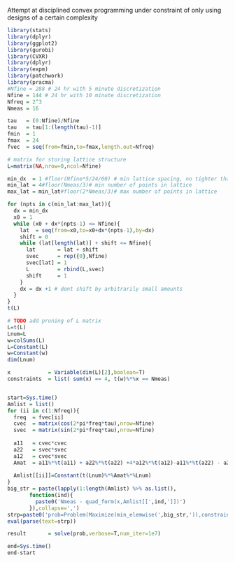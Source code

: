 Attempt at disciplined convex programming under constraint of only using designs of a certain complexity
```r
library(stats)
library(dplyr)
library(ggplot2)
library(gurobi)
library(CVXR)
library(dplyr)
library(expm)
library(patchwork)
library(pracma)
#Nfine = 288 # 24 hr with 5 minute discretization
Nfine = 144 # 24 hr with 10 minute discretization
Nfreq = 2^3
Nmeas = 16 

tau   = (0:Nfine)/Nfine       
tau   = tau[1:(length(tau)-1)] 
fmin  = 1
fmax  = 24 
fvec  = seq(from=fmin,to=fmax,length.out=Nfreq)

# matrix for storing lattice structure
L=matrix(NA,nrow=0,ncol=Nfine)

min_dx  = 1 #floor(Nfine*5/24/60) # min lattice spacing, no tighter than once/5 minutes
min_lat = 4#floor(Nmeas/3)# min number of points in lattice
max_lat = min_lat#floor(2*Nmeas/3)# max number of points in lattice

for (npts in c(min_lat:max_lat)){
  dx = min_dx
  x0 = 1
  while (x0 + dx*(npts-1) <= Nfine){
    lat  = seq(from=x0,to=x0+dx*(npts-1),by=dx)
    shift = 0
    while (lat[length(lat)] + shift <= Nfine){
      lat       = lat + shift
      svec      = rep({0},Nfine)
      svec[lat] = 1 
      L         = rbind(L,svec)
      shift     = 1
    }
    dx = dx +1 # dont shift by arbitrarily small amounts
  }
}
t(L)
```

```r
# TODO add pruning of L matrix
L=t(L)
Lnum=L
w=colSums(L)
L=Constant(L)
w=Constant(w)
dim(Lnum)

x            = Variable(dim(L)[2],boolean=T)
constraints  = list( sum(x) == 4, t(w)%*%x == Nmeas)


start=Sys.time()
Amlist = list() 
for (ii in c(1:Nfreq)){
  freq  = fvec[ii]
  cvec  = matrix(cos(2*pi*freq*tau),nrow=Nfine)
  svec  = matrix(sin(2*pi*freq*tau),nrow=Nfine)
  
  a11   = cvec*cvec
  a22   = svec*svec
  a12   = cvec*svec
  Amat  = a11%*%t(a11) + a22%*%t(a22) +4*a12%*%t(a12)-a11%*%t(a22) - a22%*%t(a11)
  
  Amlist[[ii]]=Constant(t(Lnum)%*%Amat%*%Lnum)
}
big_str = paste(lapply(1:length(Amlist) %>% as.list(),
       function(ind){
         paste0('Nmeas - quad_form(x,Amlist[[',ind,']])')
       }),collapse=',')
strp=paste0('prob=Problem(Maximize(min_elemwise(',big_str,')),constraints)')
eval(parse(text=strp))

result       = solve(prob,verbose=T,num_iter=1e7)

end=Sys.time()
end-start
```
